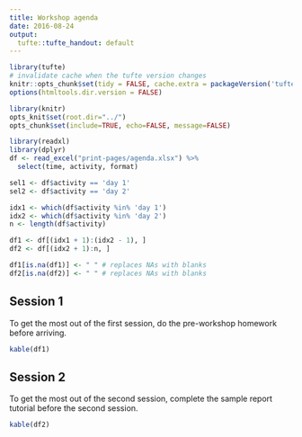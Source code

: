 ```yaml
---
title: Workshop agenda
date: 2016-08-24
output:
  tufte::tufte_handout: default
---
```


```r
library(tufte)
# invalidate cache when the tufte version changes
knitr::opts_chunk$set(tidy = FALSE, cache.extra = packageVersion('tufte'))
options(htmltools.dir.version = FALSE)

library(knitr)
opts_knit$set(root.dir="../")
opts_chunk$set(include=TRUE, echo=FALSE, message=FALSE)
```

```r
library(readxl)
library(dplyr)
df <- read_excel("print-pages/agenda.xlsx") %>% 
  select(time, activity, format)

sel1 <- df$activity == 'day 1'
sel2 <- df$activity == 'day 2'

idx1 <- which(df$activity %in% 'day 1')
idx2 <- which(df$activity %in% 'day 2')
n <- length(df$activity)

df1 <- df[(idx1 + 1):(idx2 - 1), ]
df2 <- df[(idx2 + 1):n, ]

df1[is.na(df1)] <- " " # replaces NAs with blanks
df2[is.na(df2)] <- " " # replaces NAs with blanks
```

## Session 1

To get the most out of the first session, do the pre-workshop homework before arriving. 

```r
kable(df1)
```

## Session 2

To get the most out of the second session, complete the sample report tutorial before the second session.  

```r
kable(df2)
```
